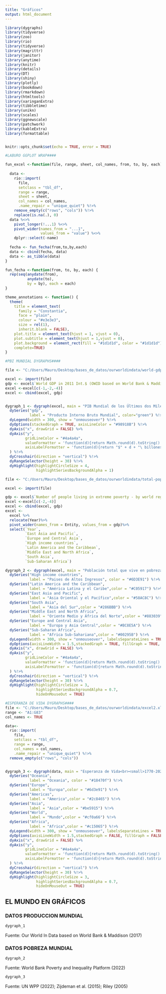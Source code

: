 ```yaml
---
title: "Gráficos"
output: html_document
---
```




```r

library(dygraphs) 
library(tidyverse)
library(zoo)
library(rio)
library(tidyverse)
library(magrittr)
library(janitor)
library(anytime)
library(knitr)
library(details)
library(DT)
library(shiny)
library(plotly)
library(bookdown)
library(rmarkdown)
library(htmltools)
library(xaringanExtra)
library(tibbletime)
library(unikn)
library(scales)
library(ggnewscale)
library(patchwork)
library(kableExtra)
library(formattable)


knitr::opts_chunk$set(echo = TRUE, error = TRUE)

#LABURO GGPLOT WRAP####

fun_excel <-function(file, range, sheet, col_names, from, to, by, each) {
  
  data <- 
    rio::import(
      file, 
      setclass = "tbl_df",
      range = range,
      sheet = sheet,
      col_names = col_names,
      .name_repair = "unique_quiet") %!>% 
    remove_empty(c("rows", "cols")) %!>%
    replace(is.na(.), 0)
  data %<>%
    pivot_longer(!...1) %<>%
    pivot_wider(names_from = "...1",
                values_from = "value") %<>%
    dplyr::select(-name)
  
  fecha <- fun_fecha(from,to,by,each)
  data <- cbind(fecha, data) 
  data <- as_tibble(data)
}

fun_fecha <-function(from, to, by, each) {
  rep(seq(anydate(from),
          anydate(to),
          by = by), each = each)
}

theme_annotations <- function() {
  theme(
    title = element_text(
      family = "Constantia",
      face = "plain",
      colour = "#e3e3e3",
      size = rel(1),
      inherit.blank = FALSE),
    plot.title = element_text(hjust = 1, vjust = 0),
    plot.subtitle = element_text(hjust = 1,vjust = 0),
    plot.background = element_rect(fill = "#1d1d1d", color = "#1d1d1d"),
    complete=TRUE)
}

#PBI MUNDIAL DYGRAPHS####

file <- "C:/Users/Mauro/Desktop/bases_de_datos/ourworldindata/world-gdp-over-the-last-two-millennia.csv"

excel <- import(file)
gdp <- excel$`World GDP in 2011 Int.$ (OWID based on World Bank & Maddison (2017))`/1000000000000
excel <-excel[c(-1,-2,-4)]
excel <- cbind(excel, gdp)


dygraph_1 <- dygraph(excel, main = "PIB Mundial de los Últimos dos Milenios <br><small>Producción total de la economía mundial. Estos datos están ajustados por inflación y diferencias en el costo de vida entre países.</small>") %!>% 
  dySeries("gdp", 
           label = "Producto Interno Bruto Mundial", color="green") %!>% 
  dyLegend(width = 300, show = "onmouseover") %!>% 
  dyOptions(stackedGraph = TRUE, axisLineColor = "#98918B") %!>%
  dyAxis("x", drawGrid = FALSE) %>%
  dyAxis("y",
         gridLineColor = "#4a4a4a",
         valueFormatter = 'function(d){return Math.round(d).toString().replace(/\\B(?=(\\d{3})+(?!\\d))/g, ",");}',
         axisLabelFormatter = 'function(d){return "$" + d + "\ billones"}'
  ) %!>% 
  dyCrosshair(direction = "vertical") %!>% 
  dyRangeSelector(height = 30) %!>% 
  dyHighlight(highlightCircleSize = 4,
              highlightSeriesBackgroundAlpha = 1)

file <- "C:/Users/Mauro/Desktop/bases_de_datos/ourworldindata/total-population-living-in-extreme-poverty-by-world-region.csv"

excel <- import(file)

gdp <- excel$`Number of people living in extreme poverty - by world region`/1000000
excel <-excel[c(-2,-4)]
excel <- cbind(excel, gdp)
excel <-
  excel %>%
  relocate(Year)%>%
  pivot_wider(names_from = Entity, values_from = gdp)%>%
  select(`Year`, 
         `East Asia and Pacific`,
         `Europe and Central Asia`,
         `High income countries`,
         `Latin America and the Caribbean`,
         `Middle East and North Africa`,
         `South Asia`,
         `Sub-Saharan Africa`) 

dygraph_2 <- dygraph(excel, main = "Población total que vive en pobreza extrema por región del mundo (millones de habitantes)<br><small>La pobreza extrema se define como vivir por debajo del umbral internacional de pobreza de 2,15 dólares al día.</small>") %!>% 
  dySeries("High income countries", 
           label = "Paises de Altos Ingresos", color = "#6D3E91") %!>% 
  dySeries("Latin America and the Caribbean", 
           label = "América Latina y el Caribe",color = "#C05917") %!>% 
  dySeries("East Asia and Pacific", 
           label = "Asia Oriental y el Pacífico",color = "#58AC8C") %!>% 
  dySeries("South Asia", 
           label = "Asia del Sur",color = "#286BBB") %!>% 
  dySeries("Middle East and North Africa", 
           label = "Oriente Medio y África del Norte",color = "#883039") %!>% 
  dySeries("Europe and Central Asia", 
           label = "Europa y Asia Central",color = "#BC8E5A") %!>% 
  dySeries("Sub-Saharan Africa", 
           label = "Africa Sub-Sahariana",color = "#00295B") %!>% 
  dyLegend(width = 300, show = "onmouseover", labelsSeparateLines = TRUE, labelsDiv = FALSE) %!>% 
  dyOptions(axisLineWidth = 1.5,stackedGraph = TRUE, fillGraph = TRUE, axisLineColor = "#98918B") %!>%
  dyAxis("x", drawGrid = FALSE) %>%
  dyAxis("y",
         gridLineColor = "#4a4a4a",
         valueFormatter = 'function(d){return Math.round(d).toString().replace(/\\B(?=(\\d{3})+(?!\\d))/g, ",");}',
         axisLabelFormatter = 'function(d){return Math.round(d).toString().replace(/\\B(?=(\\d{3})+(?!\\d))/g, ",");}'
  ) %!>% 
  dyCrosshair(direction = "vertical") %!>% 
  dyRangeSelector(height = 30) %!>% 
  dyHighlight(highlightCircleSize = 3,
              highlightSeriesBackgroundAlpha = 0.7,
              hideOnMouseOut = TRUE) 

#ESPERANZA DE VIDA DYGRAPHS####
file <- "C:/Users/Mauro/Desktop/bases_de_datos/ourworldindata/excel2.xlsx"
range <- "A1:G83"
col_names <- TRUE

data<- 
  rio::import(
    file, 
    setclass = "tbl_df",
    range = range,
    col_names = col_names,
    .name_repair = "unique_quiet") %!>% 
  remove_empty(c("rows", "cols")) 


dygraph_3 <- dygraph(data, main = "Esperanza de Vida<br><small>1770-2021</small>") %!>% 
  dySeries("Oceania", 
           label = "Oceania", color = "#18470f") %!>% 
  dySeries("Europe", 
           label = "Europa",color = "#6d3e91") %!>% 
  dySeries("Americas", 
           label = "America",color = "#2c8465") %!>% 
  dySeries("Asia", 
           label = "Asia",color = "#be5915") %!>% 
  dySeries("World", 
           label = "Mundo",color = "#cf0a66") %!>% 
  dySeries("Africa", 
           label = "Africa",color = "#c15065") %!>% 
  dyLegend(width = 300, show = "onmouseover", labelsSeparateLines = TRUE, labelsDiv = FALSE, showZeroValues = FALSE) %!>% 
  dyOptions(axisLineWidth = 1.5,stackedGraph = FALSE, fillGraph = FALSE, axisLineColor = "#98918B") %!>%
  dyAxis("x", drawGrid = FALSE) %>%
  dyAxis("y",
         gridLineColor = "#4a4a4a",
         valueFormatter = 'function(d){return Math.round(d).toString().replace(/\\B(?=(\\d{3})+(?!\\d))/g, ",");}',
         axisLabelFormatter = 'function(d){return Math.round(d).toString().replace(/\\B(?=(\\d{3})+(?!\\d))/g, ",");}'
  ) %!>% 
  dyCrosshair(direction = "vertical") %!>% 
  dyRangeSelector(height = 30) %!>% 
  dyHighlight(highlightCircleSize = 3,
              highlightSeriesBackgroundAlpha = 0.7,
              hideOnMouseOut = TRUE) 
```

## EL MUNDO EN GRÁFICOS
### DATOS PRODUCCION MUNDIAL 

```r

dygraph_1 

```
Fuente: Our World In Data based on World Bank & Maddison (2017)

### DATOS POBREZA MUNDIAL

```r

dygraph_2

```
Fuente: World Bank Poverty and Inequality Platform (2022)


```r

dygraph_3 

```
Fuente: UN WPP (2022); Zijdeman et al. (2015); Riley (2005)
